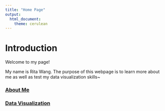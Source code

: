```yaml
---
title: "Home Page"
output:
  html_document:
    theme: cerulean
---
```


# Introduction

Welcome to my page!

My name is Rita Wang. The purpose of this webpage is to learn more about me as well as test my data visualization skills~

### [About Me](about.html)

### [Data Visualization](visualization.html)